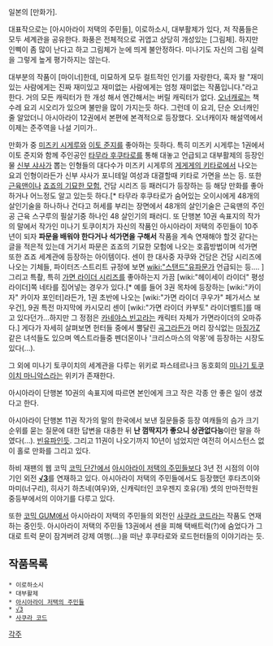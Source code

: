 일본의 [만화가].

대표작으로는 [아시아라이 저택의 주민들], 이로하소시, 대부활제가 있다, 저 작품들은 모두 세계관을 공유한다. 화풍은 전체적으로 귀엽고 상당히 개성있는 [그림체]. 하지만 인삑이 좀 많이 난다고 하고 그림체가 눈에 띄게 불안정하다. 미나기도 자신의 그림 실력을 그렇게 높게 평가하지는 않는다.

대부분의 작품이 [마이너]한데, 미묘하게 모두 컬트적인 인기를 자랑한다, 혹자 왈 "재미있는 사람에게는 진짜 재미있고 재미없는 사람에게는 엄청 재미없는 작품입니다."라고 한다. 거의 모든 캐릭터가 한 개성 해서 엔간해서는 버릴 캐릭터가 없다. [[오너캐]]로는 책수레 요괴 시오리가 있으며 불만을 많이 가지는듯 하다. 그런데 이 요괴, 단순 오너캐인 줄 알았더니 아시아라이 12권에서 본편에 본격적으로 등장했다. 오너캐이자 해설역에서 이제는 준주역을 나설 기미가..

만화가 중 [[미즈키 시게루]]와 [[이토 준지]]를 좋아하는 듯하다. 특히 미즈키 시게루는 1권에서 이토 준지와 함께 주인공인 [[타무라 후쿠타로]]를 통해 대놓고 언급되고 대부활제의 등장인물 [[신부 샤사]]가 뽑는 인형들의 대다수가 미즈키 시게루의 [[게게게의 키타로]]에서 나오는 요괴 인형이라든가 신부 샤사가  포니테일 여성과 대결할때 키타로 가면을 쓰는 등. 또한 [[근육맨]]이나 [[죠죠의 기묘한 모험]], 건담 시리즈 등 패러디가 등장하는 등 해당 만화를 좋아하거나 어느정도 알고 있는듯 하다.[* 타무라 후쿠타로가 숨어있는 오이시에게 48개의 살인기술을 하나하나 건다고 허세를 부리는 장면에서 48개의 살인기술은 근육맨의 주인공 근육 스구루의 필살기중 하나인 48 살인기의 패러디. 또 단행본 10권 속표지의 작가의 말에서 작가인 미나기 토쿠이치가 자신의 작품인 아시아라이 저택의 주민들이 10주년이 되자 '''파문을 배워야 한다거나 석가면을 구해서''' 작품을 계속 연재해야 할것 같다는 글을 적은적 있는데 거기서 파문은 죠죠의 기묘한 모험에 나오는 호흡방법이며 석가면 또한 죠죠 세계관에 등장하는 아이템이다. 센이 한 대사중 자쿠와 건담은 건담 시리즈에 나오는 기체들, 파이터즈·스트리트 규정에 보면 [[wiki:"스탠드"유파문]]가 언급되는 등.... ] 그리고 특촬, 특히 [[가면 라이더 시리즈]]를 좋아하는지 가끔 [wiki:"헤이세이 라이더" 평성라이더]쪽 네타를 집어넣는 경우가 있다.[* 예를 들어 3권 목차에 등장하는 [wiki:"카이자" 카이자 포인터]라든가, 1권 초반에 나오는 [wiki:"가면 라이더 쿠우가" 페가서스 보우건], 9권 특전 마지막에 카시모리 센이 [wiki:"가면 라이더 카부토" 라이더벨트]를 매고 있다던가...하지만 그 정점은 [[카네야스 빈고]]라는 캐릭터 자체가 가면라이더의 오마쥬다.] 게다가 자세히 살펴보면 헌터들 중에서 뿔달린 [[곡그]]라든가 머리 장식없는 [[마징가Z]] 같은 녀석들도 있으며 엑스트라들중 펜더몬이나 '크리스마스의 악몽'에 등장하는 시장도 있다(...).

그 외에 미나기 토쿠이치의 세계관을 다루는 위키로 파스테르나크 동호회의 [[미나기 토쿠이치 마니악스]]라는 위키가 존재한다.

아시아라이 단행본 10권의 속표지에 따르면 본인에게 크고 작은 각종 안 좋은 일이 생겼다고 한다.

아시아라이 단행본 11권 작가의 말의 한국에서 보낸 질문들중 등장 여캐들의 슴가 크기순위를 묻는 질문에 대한 답변을 대충한 뒤 '''난 껌딱지가 좋으니 상관없다능'''이란 말을 하였다(...). [[빈유]]파인듯. 그리고 11권이 나오기까지 10년이 넘었지만 여전히 어시스턴스 없이 홀로 만화를 그리고 있다.

하비 재팬의 웹 코믹 [[코믹 단간]]에서 [[아시아라이 저택의 주민들]]보다 3년 전 시점의 이야기인 외전 '''[[√3]]'''를 연재하고 있다. 아시아라이 저택의 주민들에서도 등장했던 후타츠이와 마미(너구리), 히사기 하츠네(여우)와, 신캐릭터인 코우젠지 호유(개) 셋의 만마전학원 중등부에서의 이야기를 다루고 있다.

또한 [[코믹 GUM]]에서 아시아라이 저택의 주민들의 외전인 [[사쿠라 코드]]라는 작품도 연재하는 중인듯. 아시아라이 저택의 주민들 13권에서 센을 피해 택배트럭(?)에 숨었다가 그대로 트럭 문이 잠겨버려 강제 여행(...)을 떠난 후쿠타로와 로드헌터들의 이야기라는 듯.

== 작품목록 ==
 * 이로하소시
 * 대부활제
 * [[아시아라이 저택의 주민들]]
 * [[√3]]
 * [[사쿠라 코드]]

[[각주]]
